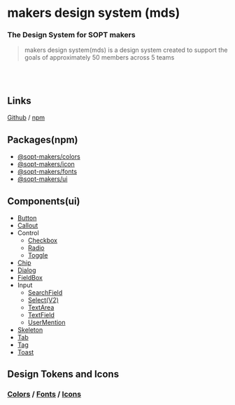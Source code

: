 
<Meta title='Introduction' />

# makers design system (mds)

### The Design System for SOPT makers

> makers design system(mds) is a design system created to support the goals of approximately 50 members across 5 teams

<br />
<br />

## Links

[Github](https://github.com/sopt-makers/makers-design-system) / [npm](https://www.npmjs.com/search?q=%40sopt-makers)

## Packages(npm)

- [@sopt-makers/colors](https://www.npmjs.com/package/@sopt-makers/colors)
- [@sopt-makers/icon](https://www.npmjs.com/package/@sopt-makers/icons)
- [@sopt-makers/fonts](https://www.npmjs.com/package/@sopt-makers/fonts)
- [@sopt-makers/ui](https://www.npmjs.com/package/@sopt-makers/ui)

## Components(ui)

- [Button](https://main--6571c88390d085ed7efcce84.chromatic.com/?path=/docs/components-button--docs)
- [Callout](https://main--6571c88390d085ed7efcce84.chromatic.com/?path=/docs/components-button--docs)
- Control
  - [Checkbox](https://main--6571c88390d085ed7efcce84.chromatic.com/?path=/docs/components-control-checkbox--docs)
  - [Radio](https://main--6571c88390d085ed7efcce84.chromatic.com/?path=/docs/components-control-radio--docs)
  - [Toggle](https://main--6571c88390d085ed7efcce84.chromatic.com/?path=/docs/components-control-toggle--docs)
- [Chip](https://main--6571c88390d085ed7efcce84.chromatic.com/?path=/docs/components-chip--docs)
- [Dialog](https://main--6571c88390d085ed7efcce84.chromatic.com/?path=/docs/components-dialog--docs)
- [FieldBox](https://main--6571c88390d085ed7efcce84.chromatic.com/?path=/docs/components-fieldbox--docs)
- Input
  - [SearchField](https://main--6571c88390d085ed7efcce84.chromatic.com/?path=/docs/components-input-searchfield--docs)
  - [Select(V2)](https://main--6571c88390d085ed7efcce84.chromatic.com/?path=/docs/components-input-selectv2-withtriggercontent--docs)
  - [TextArea](https://main--6571c88390d085ed7efcce84.chromatic.com/?path=/docs/components-input-textarea--docs)
  - [TextField](https://main--6571c88390d085ed7efcce84.chromatic.com/?path=/docs/components-input-textfield--docs)
  - [UserMention](https://main--6571c88390d085ed7efcce84.chromatic.com/?path=/docs/components-input-usermention--docs)
- [Skeleton](https://main--6571c88390d085ed7efcce84.chromatic.com/?path=/docs/components-skeleton--docs)
- [Tab](https://main--6571c88390d085ed7efcce84.chromatic.com/?path=/docs/components-tab--docs)
- [Tag](https://main--6571c88390d085ed7efcce84.chromatic.com/?path=/docs/components-tag--docs)
- [Toast](https://main--6571c88390d085ed7efcce84.chromatic.com/?path=/docs/components-toast--docs)

## Design Tokens and Icons

### [Colors](https://main--6571c88390d085ed7efcce84.chromatic.com/?path=/story/colors-colors--default) / [Fonts](https://main--6571c88390d085ed7efcce84.chromatic.com/?path=/story/fonts-fonts--default) / [Icons](https://main--6571c88390d085ed7efcce84.chromatic.com/?path=/story/icons-icons--default)

<style></style>
